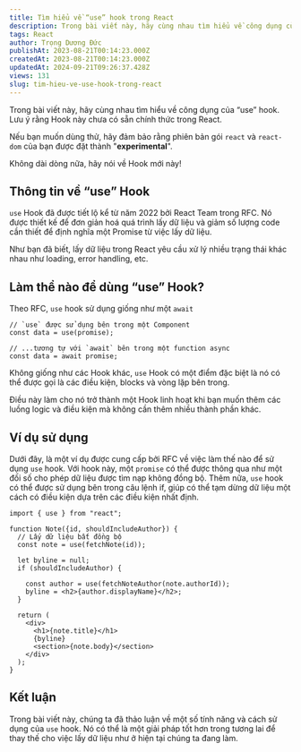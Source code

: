 ```yaml
---
title: Tìm hiểu về “use” hook trong React
description: Trong bài viết này, hãy cùng nhau tìm hiểu về công dụng của “use” hook. Lưu ý rằng Hook này chưa có sẵn chính thức trong React.
tags: React
author: Trọng Dương Đức
publishAt: 2023-08-21T00:14:23.000Z
createdAt: 2023-08-21T00:14:23.000Z
updatedAt: 2024-09-21T09:26:37.428Z
views: 131
slug: tim-hieu-ve-use-hook-trong-react
---
```


Trong bài viết này, hãy cùng nhau tìm hiểu về công dụng của “use” hook. Lưu ý rằng Hook này chưa có sẵn chính thức trong React. 

Nếu bạn muốn dùng thử, hãy đảm bảo rằng phiên bản gói `react` và `react-dom` của bạn được đặt thành "**experimental**".

Không dài dòng nữa, hãy nói về Hook mới này!

## Thông tin về “use” Hook

`use` Hook đã được tiết lộ kể từ năm 2022 bởi React Team trong RFC. Nó được thiết kế để đơn giản hoá quá trình lấy dữ liệu và giảm số lượng code cần thiết để định nghĩa một Promise từ việc lấy dữ liệu.

Như bạn đã biết, lấy dữ liệu trong React yêu cầu xử lý nhiều trạng thái khác nhau như loading, error handling, etc.

## Làm thể nào để dùng “use” Hook?

Theo RFC, `use` hook sử  dụng giống như một `await`

```tsx
// `use` được sử dụng bên trong một Component
const data = use(promise);

// ...tương tự với `await` bên trong một function async
const data = await promise;
```

Không giống như các Hook khác, `use` Hook có một điểm đặc biệt là nó có thể được gọi là các điều kiện, blocks và vòng lặp bên trong.

Điều này làm cho nó trở thành một Hook linh hoạt khi bạn muốn thêm các luồng logic và điều kiện mà không cần thêm nhiều thành phần khác.

## Ví dụ sử dụng

Dưới đây, là một ví dụ được cung cấp bởi RFC về việc làm thế nào để sử dụng `use` hook. Với hook này, một `promise` có thể được thông qua như một đối số cho phép dữ liệu được tìm nạp không đồng bộ. Thêm nữa, `use` hook có thể được sử dụng bên trong câu lệnh if, giúp có thể tạm dừng dữ liệu một cách có điều kiện dựa trên các điều kiện nhất định.

```tsx
import { use } from "react";

function Note({id, shouldIncludeAuthor}) {
  // Lấy dữ liệu bất đồng bộ
  const note = use(fetchNote(id));

  let byline = null;
  if (shouldIncludeAuthor) {
   
    const author = use(fetchNoteAuthor(note.authorId));
    byline = <h2>{author.displayName}</h2>;
  }

  return (
    <div>
      <h1>{note.title}</h1>
      {byline}
      <section>{note.body}</section>
    </div>
  );
}
```

## Kết luận

Trong bài viết này, chúng ta đã thảo luận về một số tính năng và cách sử dụng của `use` hook. Nó có thể là một giải pháp tốt hơn trong tương lai để thay thế cho việc lấy dữ liệu như ở hiện tại chúng ta đang làm.
      